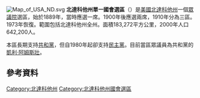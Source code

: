 {{expand language|1=en|time=2019-03-30T03:07:42+00:00}}
{{unreferenced|time=2019-03-30T03:07:42+00:00}}
[[File:Map_of_USA_ND.svg|thumb]]
'''北達科他州單一國會選區'''（{{lang-en|North Dakota's At-large congressional district}}）是[[美國|美國]][[北達科他州|北達科他州]]一個[[美國眾議院|眾議院]]選區，始於1889年，當時應選一席。1900年後應選兩席，1910年分為三區。1973年恢復。範圍包括北達科他州全州。面積183,272平方公里，2000年人口642,200人。

本區長期支持[[共和黨_(美國)|共和黨]]，但自1980年起卻支持[[民主黨_(美國)|民主黨]]。目前當區眾議員為共和黨的[[凱利·阿姆斯壯|凱利·阿姆斯壯]]。

==參考資料==
{{reflist}}

[[Category:北達科他州|Category:北達科他州]]
[[Category:北達科他州國會選區|Category:北達科他州國會選區]]